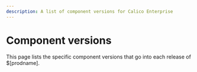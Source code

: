 ```yaml
---
description: A list of component versions for Calico Enterprise
---
```



# Component versions

This page lists the specific component versions that go into each release of $[prodname].

<ComponentVersions />